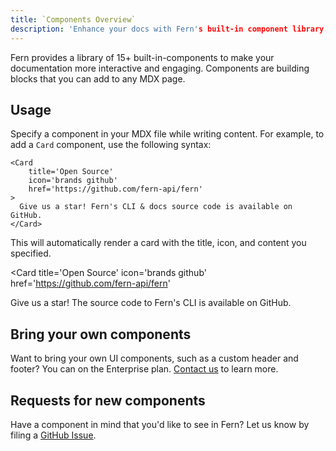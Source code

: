 ```yaml
---
title: `Components Overview`
description: 'Enhance your docs with Fern's built-in component library. Use components to create interactive and engaging documentation.'
---
```


Fern provides a library of 15+ built-in-components to make your documentation more interactive and engaging. Components are building blocks that you can add to any MDX page.

## Usage

Specify a component in your MDX file while writing content. For example, to add a `Card` component, use the following syntax:


````mdx
<Card 
    title='Open Source' 
    icon='brands github' 
    href='https://github.com/fern-api/fern'
>
  Give us a star! Fern's CLI & docs source code is available on GitHub. 
</Card>
````

This will automatically render a card with the title, icon, and content you specified.

<Card 
    title='Open Source' 
    icon='brands github' 
    href='https://github.com/fern-api/fern'
>
  Give us a star! The source code to Fern's CLI is available on GitHub. 
</Card>

## Bring your own components

Want to bring your own UI components, such as a custom header and footer? You can on the Enterprise plan. [Contact us](https://buildwithfern.com/contact) to learn more.

## Requests for new components

Have a component in mind that you'd like to see in Fern? Let us know by filing a [GitHub Issue](https://github.com/fern-api/fern/issues/new?assignees=&labels=&projects=&template=feature-request.md&title=%5BFeature%5D).